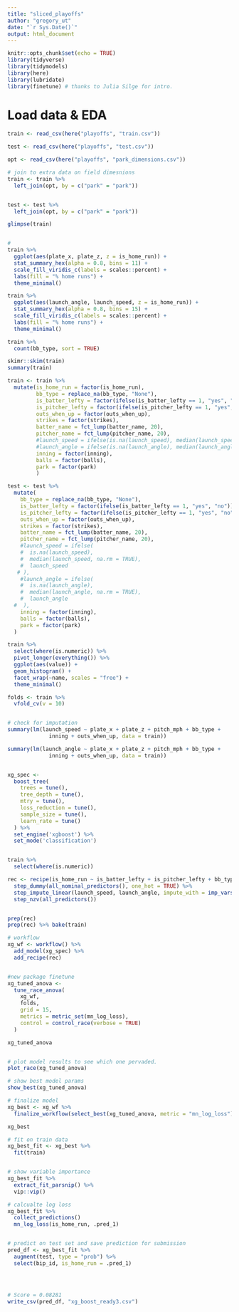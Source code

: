 ```yaml
---
title: "sliced_playoffs"
author: "gregory_ut"
date: "`r Sys.Date()`"
output: html_document
---
```


```r
knitr::opts_chunk$set(echo = TRUE)
library(tidyverse)
library(tidymodels)
library(here)
library(lubridate)
library(finetune) # thanks to Julia Silge for intro.
```

# Load data & EDA 
```r

train <- read_csv(here("playoffs", "train.csv"))

test <- read_csv(here("playoffs", "test.csv"))

opt <- read_csv(here("playoffs", "park_dimensions.csv"))

# join to extra data on field dimesnions 
train <- train %>%
  left_join(opt, by = c("park" = "park")) 


test <- test %>%
  left_join(opt, by = c("park" = "park"))

glimpse(train)


# 
train %>%
  ggplot(aes(plate_x, plate_z, z = is_home_run)) +
  stat_summary_hex(alpha = 0.8, bins = 11) +
  scale_fill_viridis_c(labels = scales::percent) +
  labs(fill = "% home runs") +
  theme_minimal()

train %>%
  ggplot(aes(launch_angle, launch_speed, z = is_home_run)) +
  stat_summary_hex(alpha = 0.8, bins = 15) +
  scale_fill_viridis_c(labels = scales::percent) +
  labs(fill = "% home runs") +
  theme_minimal()

train %>%
  count(bb_type, sort = TRUE)

skimr::skim(train)
summary(train)
```




```r
train <- train %>%
  mutate(is_home_run = factor(is_home_run),
         bb_type = replace_na(bb_type, "None"),
         is_batter_lefty = factor(ifelse(is_batter_lefty == 1, "yes", "no")),
         is_pitcher_lefty = factor(ifelse(is_pitcher_lefty == 1, "yes", "no")),
         outs_when_up = factor(outs_when_up),
         strikes = factor(strikes),
         batter_name = fct_lump(batter_name, 20),
         pitcher_name = fct_lump(pitcher_name, 20),
         #launch_speed = ifelse(is.na(launch_speed), median(launch_speed, na.rm = TRUE), launch_speed),
         #launch_angle = ifelse(is.na(launch_angle), median(launch_angle, na.rm = TRUE), launch_angle),
         inning = factor(inning),
         balls = factor(balls),
         park = factor(park)
         )

test <- test %>%
  mutate(
    bb_type = replace_na(bb_type, "None"),
    is_batter_lefty = factor(ifelse(is_batter_lefty == 1, "yes", "no")),
    is_pitcher_lefty = factor(ifelse(is_pitcher_lefty == 1, "yes", "no")),
    outs_when_up = factor(outs_when_up),
    strikes = factor(strikes),
    batter_name = fct_lump(batter_name, 20),
    pitcher_name = fct_lump(pitcher_name, 20),
    #launch_speed = ifelse(
    #  is.na(launch_speed),
    #  median(launch_speed, na.rm = TRUE),
    #  launch_speed
   # ),
    #launch_angle = ifelse(
    #  is.na(launch_angle),
    #  median(launch_angle, na.rm = TRUE),
    #  launch_angle
  #  ),
    inning = factor(inning),
    balls = factor(balls),
    park = factor(park)
  )
```



```r
train %>%
  select(where(is.numeric)) %>%
  pivot_longer(everything()) %>%
  ggplot(aes(value)) +
  geom_histogram() +
  facet_wrap(~name, scales = "free") +
  theme_minimal()

```

```r
folds <- train %>%
  vfold_cv(v = 10)


# check for imputation
summary(lm(launch_speed ~ plate_x + plate_z + pitch_mph + bb_type + 
             inning + outs_when_up, data = train))

summary(lm(launch_angle ~ plate_x + plate_z + pitch_mph + bb_type + 
             inning + outs_when_up, data = train))


xg_spec <-
  boost_tree(
    trees = tune(),
    tree_depth = tune(),
    mtry = tune(),
    loss_reduction = tune(),
    sample_size = tune(),
    learn_rate = tune()
  ) %>%
  set_engine('xgboost') %>%
  set_mode('classification')


train %>%
  select(where(is.numeric))

rec <- recipe(is_home_run ~ is_batter_lefty + is_pitcher_lefty + bb_type + bearing + pitch_name + park + inning + outs_when_up + balls + strikes + plate_x + plate_z + pitch_mph + launch_speed + launch_angle + NAME + Cover + LF_Dim + CF_Dim + RF_Dim + LF_W + CF_W + RF_W, data = train) %>%
  step_dummy(all_nominal_predictors(), one_hot = TRUE) %>%
  step_impute_linear(launch_speed, launch_angle, impute_with = imp_vars(plate_x, plate_z, pitch_mph)) %>%
  step_nzv(all_predictors())


prep(rec)
prep(rec) %>% bake(train)

# workflow
xg_wf <- workflow() %>%
  add_model(xg_spec) %>%
  add_recipe(rec)


#new package finetune
xg_tuned_anova <- 
  tune_race_anova(
    xg_wf,
    folds,
    grid = 15,
    metrics = metric_set(mn_log_loss),
    control = control_race(verbose = TRUE)
  )

xg_tuned_anova


# plot model results to see which one pervaded. 
plot_race(xg_tuned_anova)

# show best model params
show_best(xg_tuned_anova)

# finalize model
xg_best <- xg_wf %>%
  finalize_workflow(select_best(xg_tuned_anova, metric = "mn_log_loss"))

xg_best

# fit on train data
xg_best_fit <- xg_best %>%
  fit(train)


# show variable importance 
xg_best_fit %>%
  extract_fit_parsnip() %>%
  vip::vip()

# calcualte log loss
xg_best_fit %>%
  collect_predictions()
  mn_log_loss(is_home_run, .pred_1)


# predict on test set and save prediction for submission
pred_df <- xg_best_fit %>%
  augment(test, type = "prob") %>%
  select(bip_id, is_home_run = .pred_1)




# Score = 0.08281
write_csv(pred_df, "xg_boost_ready3.csv")









```







